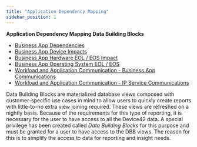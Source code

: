 ```yaml
---
title: "Application Dependency Mapping"
sidebar_position: 1
---
```


**Application Dependency Mapping Data Building Blocks**

- [Business App Dependencies](reports/dbb-cookbook/business-app-dependencies.md)
- [Business App Device Impacts](reports/dbb-cookbook/business-app-device-impacts.md)
- [Business App Hardware EOL / EOS Impact](reports/dbb-cookbook/business-app-hardware-eol-eos-impact.md)
- [Business App Operating System EOL / EOS](reports/dbb-cookbook/business-app-operating-system-eol-eos.md)
- [Workload and Application Communication - Business App Communications](reports/dbb-cookbook/workload-and-application-communication-business-app-communications.md)
- [Workload and Application Communication - IP Service Communications](reports/dbb-cookbook/workload-and-application-communication-ip-service-communications.md)

Data Building Blocks are materialized database views composed with customer-specific use cases in mind to allow users to quickly create reports with little-to-no extra view joining required. These views are refreshed on a nightly basis. Because of the requirements for this type of reporting, it is necessary for the user to have access to all the Device42 data. A special privilege has been created called _Data Building Blocks_ for this purpose and must be granted for a user to have access to the DBB views. The reason for this is to simplify the access to data for reporting and insight needs.
